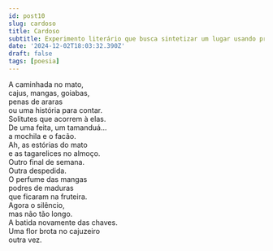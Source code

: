 ```yaml
---
id: post10
slug: cardoso
title: Cardoso
subtitle: Experimento literário que busca sintetizar um lugar usando predominantemente sintagmas nominais.
date: '2024-12-02T18:03:32.390Z'
draft: false
tags: [poesia]
---
```


A caminhada no mato,  
cajus, mangas, goiabas,  
penas de araras  
ou uma história para contar.  
Solitutes que acorrem à elas.  
De uma feita, um tamanduá...  
a mochila e o facão.  
Ah, as estórias do mato  
e as tagarelices no almoço.  
Outro final de semana.  
Outra despedida.  
O perfume das mangas  
podres de maduras  
que ficaram na fruteira.  
Agora o silêncio,  
mas não tão longo.  
A batida novamente das chaves.  
Uma flor brota no cajuzeiro  
outra vez.  
